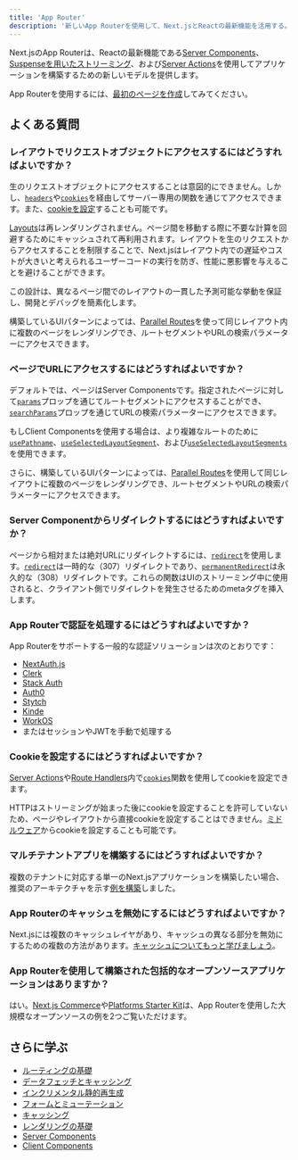 ```yaml
---
title: 'App Router'
description: '新しいApp Routerを使用して、Next.jsとReactの最新機能を活用する。これには、レイアウト、Server Components、Suspenseなどが含まれます。'
---
```


Next.jsのApp Routerは、Reactの最新機能である[Server Components](/docs/app/building-your-application/rendering/server-components)、[Suspenseを用いたストリーミング](/docs/app/building-your-application/routing/loading-ui-and-streaming#streaming-with-suspense)、および[Server Actions](/docs/app/building-your-application/data-fetching/server-actions-and-mutations)を使用してアプリケーションを構築するための新しいモデルを提供します。

App Routerを使用するには、[最初のページを作成](/docs/app/building-your-application/routing/layouts-and-templates)してみてください。

## よくある質問

### レイアウトでリクエストオブジェクトにアクセスするにはどうすればよいですか？

生のリクエストオブジェクトにアクセスすることは意図的にできません。しかし、[`headers`](/docs/app/api-reference/functions/headers)や[`cookies`](/docs/app/api-reference/functions/cookies)を経由してサーバー専用の関数を通じてアクセスできます。また、[cookieを設定](#how-can-i-set-cookies)することも可能です。

[Layouts](/docs/app/building-your-application/routing/layouts-and-templates#layouts)は再レンダリングされません。ページ間を移動する際に不要な計算を回避するためにキャッシュされて再利用されます。レイアウトを生のリクエストからアクセスすることを制限することで、Next.jsはレイアウト内での遅延やコストが大きいと考えられるユーザーコードの実行を防ぎ、性能に悪影響を与えることを避けることができます。

この設計は、異なるページ間でのレイアウトの一貫した予測可能な挙動を保証し、開発とデバッグを簡素化します。

構築しているUIパターンによっては、[Parallel Routes](/docs/app/building-your-application/routing/parallel-routes)を使って同じレイアウト内に複数のページをレンダリングでき、ルートセグメントやURLの検索パラメーターにアクセスできます。

### ページでURLにアクセスするにはどうすればよいですか？

デフォルトでは、ページはServer Componentsです。指定されたページに対して[`params`](/docs/app/api-reference/file-conventions/page#params-optional)プロップを通じてルートセグメントにアクセスすることができ、[`searchParams`](/docs/app/api-reference/file-conventions/page#searchparams-optional)プロップを通じてURLの検索パラメーターにアクセスできます。

もしClient Componentsを使用する場合は、より複雑なルートのために[`usePathname`](/docs/app/api-reference/functions/use-pathname)、[`useSelectedLayoutSegment`](/docs/app/api-reference/functions/use-selected-layout-segment)、および[`useSelectedLayoutSegments`](/docs/app/api-reference/functions/use-selected-layout-segments)を使用できます。

さらに、構築しているUIパターンによっては、[Parallel Routes](/docs/app/building-your-application/routing/parallel-routes)を使用して同じレイアウトに複数のページをレンダリングでき、ルートセグメントやURLの検索パラメーターにアクセスできます。

### Server Componentからリダイレクトするにはどうすればよいですか？

ページから相対または絶対URLにリダイレクトするには、[`redirect`](/docs/app/api-reference/functions/redirect)を使用します。[`redirect`](/docs/app/api-reference/functions/redirect)は一時的な（307）リダイレクトであり、[`permanentRedirect`](/docs/app/api-reference/functions/permanentRedirect)は永久的な（308）リダイレクトです。これらの関数はUIのストリーミング中に使用されると、クライアント側でリダイレクトを発生させるためのmetaタグを挿入します。

### App Routerで認証を処理するにはどうすればよいですか？

App Routerをサポートする一般的な認証ソリューションは次のとおりです：

- [NextAuth.js](https://next-auth.js.org/configuration/nextjs#in-app-router)
- [Clerk](https://clerk.com/docs/quickstarts/nextjs)
- [Stack Auth](https://docs.stack-auth.com/getting-started/setup)
- [Auth0](https://github.com/auth0/nextjs-auth0#app-router)
- [Stytch](https://stytch.com/docs/example-apps/frontend/nextjs)
- [Kinde](https://kinde.com/docs/developer-tools/nextjs-sdk/)
- [WorkOS](https://workos.com/docs/user-management)
- またはセッションやJWTを手動で処理する

### Cookieを設定するにはどうすればよいですか？

[Server Actions](/docs/app/building-your-application/data-fetching/server-actions-and-mutations#cookies)や[Route Handlers](/docs/app/building-your-application/routing/route-handlers)内で[`cookies`](/docs/app/api-reference/functions/cookies)関数を使用してcookieを設定できます。

HTTPはストリーミングが始まった後にcookieを設定することを許可していないため、ページやレイアウトから直接cookieを設定することはできません。[ミドルウェア](/docs/app/building-your-application/routing/middleware#using-cookies)からcookieを設定することも可能です。

### マルチテナントアプリを構築するにはどうすればよいですか？

複数のテナントに対応する単一のNext.jsアプリケーションを構築したい場合、推奨のアーキテクチャを示す[例を構築](https://vercel.com/templates/next.js/platforms-starter-kit)しました。

### App Routerのキャッシュを無効にするにはどうすればよいですか？

Next.jsには複数のキャッシュレイヤがあり、キャッシュの異なる部分を無効にするための複数の方法があります。[キャッシュについてもっと学びましょう](/docs/app/building-your-application/caching)。

### App Routerを使用して構築された包括的なオープンソースアプリケーションはありますか？

はい。[Next.js Commerce](https://vercel.com/templates/next.js/nextjs-commerce)や[Platforms Starter Kit](https://vercel.com/templates/next.js/platforms-starter-kit)は、App Routerを使用した大規模なオープンソースの例を2つご覧いただけます。

## さらに学ぶ

- [ルーティングの基礎](/docs/app/building-your-application/routing)
- [データフェッチとキャッシング](/docs/app/building-your-application/data-fetching/fetching)
- [インクリメンタル静的再生成](/docs/app/building-your-application/data-fetching/incremental-static-regeneration)
- [フォームとミューテーション](/docs/app/building-your-application/data-fetching/server-actions-and-mutations)
- [キャッシング](/docs/app/building-your-application/caching)
- [レンダリングの基礎](/docs/app/building-your-application/rendering)
- [Server Components](/docs/app/building-your-application/rendering/server-components)
- [Client Components](/docs/app/building-your-application/rendering/client-components)